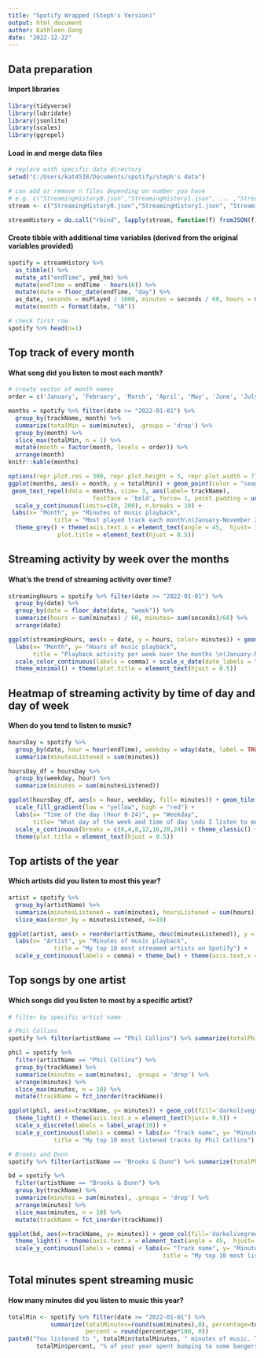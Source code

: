 ---
title: "Spotify Wrapped (Steph's Version)"
output: html_document
author: Kathleen Dang
date: "2022-12-22"
---
## Data preparation
#### Import libraries
```{r, results= 'hide', warning=FALSE, message=FALSE}
library(tidyverse)
library(lubridate)
library(jsonlite)
library(scales)
library(ggrepel)
```

#### Load in and merge data files
```{r}
# replace with specific data directory
setwd("C:/Users/kat4538/Documents/spotify/steph's data")

# can add or remove n files depending on number you have
# e.g. c("StreamingHistory0.json","StreamingHistory1.json", ... ,"StreamingHistoryn.json")
stream <- c("StreamingHistory0.json","StreamingHistory1.json", "StreamingHistory2.json")

streamHistory = do.call("rbind", lapply(stream, function(f) fromJSON(f)))
```

#### Create tibble with additional time variables (derived from the original variables provided)
```{r}
spotify = streamHistory %>% 
  as_tibble() %>% 
  mutate_at("endTime", ymd_hm) %>% 
  mutate(endTime = endTime - hours(6)) %>% 
  mutate(date = floor_date(endTime, "day") %>% 
  as_date, seconds = msPlayed / 1000, minutes = seconds / 60, hours = minutes / 60) %>%
  mutate(month = format(date, "%B")) 

# check first row
spotify %>% head(n=1)
```
## Top track of every month
#### What song did you listen to most each month?
```{r, fig.align='center'}
# create vector of month names
order = c('January', 'February', 'March', 'April', 'May', 'June', 'July', 'August', 'September', 'October', 'November', 'December')

months = spotify %>% filter(date >= "2022-01-01") %>%
  group_by(trackName, month) %>%
  summarize(totalMin = sum(minutes), .groups = 'drop') %>%
  group_by(month) %>%
  slice_max(totalMin, n = 1) %>%
  mutate(month = factor(month, levels = order)) %>%
  arrange(month)
knitr::kable(months)

options(repr.plot.res = 300, repr.plot.height = 5, repr.plot.width = 7)
ggplot(months, aes(x = month, y = totalMin)) + geom_point(color = "seagreen3") +
 geom_text_repel(data = months, size= 3, aes(label= trackName), 
                        fontface = 'bold', force= 1, point.padding = unit(4, 'lines')) +
  scale_y_continuous(limits=c(0, 200), n.breaks = 10) + 
 labs(x= "Month", y= "Minutes of music playback", 
             title = "Most played track each month\n(January-November 2022)") +
  theme_grey() + theme(axis.text.x = element_text(angle = 45,  hjust= 1), 
              plot.title = element_text(hjust = 0.5))
```



## Streaming activity by week over the months
#### What's the trend of streaming activity over time?
```{r, fig.align='center'}
streamingHours = spotify %>% filter(date >= "2022-01-01") %>%
  group_by(date) %>% 
  group_by(date = floor_date(date, "week")) %>%
  summarize(hours = sum(minutes) / 60, minutes= sum(seconds)/60) %>% 
  arrange(date)

ggplot(streamingHours, aes(x = date, y = hours, color= minutes)) + geom_line() +
  labs(x= "Month", y= "Hours of music playback", 
       title = "Playback activity per week over the months \n(January-November 2022)", color= "Minutes") +
  scale_color_continuous(labels = comma) + scale_x_date(date_labels = "%b", date_breaks = "1 month") +
  theme_minimal() + theme(plot.title = element_text(hjust = 0.5))
```


## Heatmap of streaming activity by time of day and day of week
#### When do you tend to listen to music?
```{r, fig.align='center'}
hoursDay = spotify %>% 
  group_by(date, hour = hour(endTime), weekday = wday(date, label = TRUE))%>% 
  summarize(minutesListened = sum(minutes))

hoursDay_df = hoursDay %>% 
  group_by(weekday, hour) %>% 
  summarize(minutes = sum(minutesListened)) 

ggplot(hoursDay_df, aes(x = hour, weekday, fill= minutes)) + geom_tile() +
  scale_fill_gradient(low = "yellow", high = "red") + 
  labs(x= "Time of the day (Hour 0-24)", y= "Weekday", 
       title= "What day of the week and time of day \ndo I listen to music the most on Spotify?", fill = "Minutes") +
  scale_x_continuous(breaks = c(0,4,8,12,16,20,24)) + theme_classic() + 
  theme(plot.title = element_text(hjust = 0.5))
```


## Top artists of the year
#### Which artists did you listen to most this year?
```{r, fig.align='center'}
artist = spotify %>% 
  group_by(artistName) %>% 
  summarize(minutesListened = sum(minutes), hoursListened = sum(hours)) %>% 
  slice_max(order_by = minutesListened, n=10)

ggplot(artist, aes(x = reorder(artistName, desc(minutesListened)), y = minutesListened)) + geom_col(fill= "hotpink1") +
  labs(x= "Artist", y= "Minutes of music playback", 
             title = "My top 10 most streamed artists on Spotify") + 
  scale_y_continuous(labels = comma) + theme_bw() + theme(axis.text.x = element_text(angle = 45,  hjust= 1))

```


## Top songs by one artist
#### Which songs did you listen to most by a specific artist?
```{r, fig.align='center'}
# filter by specific artist name

# Phil Collins
spotify %>% filter(artistName == "Phil Collins") %>% summarize(totalPhil = sum(minutes))

phil = spotify %>%
  filter(artistName == "Phil Collins") %>%
  group_by(trackName) %>%
  summarize(minutes = sum(minutes), .groups = 'drop') %>%
  arrange(minutes) %>%
  slice_max(minutes, n = 10) %>%
  mutate(trackName = fct_inorder(trackName))

ggplot(phil, aes(x=trackName, y= minutes)) + geom_col(fill='darkolivegreen3') + 
  theme_light() + theme(axis.text.x = element_text(hjust= 0.5)) +
  scale_x_discrete(labels = label_wrap(10)) +
  scale_y_continuous(labels = comma) + labs(x= "Track name", y= "Minutes of music playback", 
             title = "My top 10 most listened tracks by Phil Collins")

# Brooks and Dunn
spotify %>% filter(artistName == "Brooks & Dunn") %>% summarize(totalPhil = sum(minutes))

bd = spotify %>%
  filter(artistName == "Brooks & Dunn") %>%
  group_by(trackName) %>%
  summarize(minutes = sum(minutes), .groups = 'drop') %>%
  arrange(minutes) %>%
  slice_max(minutes, n = 10) %>%
  mutate(trackName = fct_inorder(trackName))

ggplot(bd, aes(x=trackName, y= minutes)) + geom_col(fill='darkolivegreen3') + 
  theme_light() + theme(axis.text.x = element_text(angle = 45,  hjust= 1)) +
  scale_y_continuous(labels = comma) + labs(x= "Track name", y= "Minutes of music playback", 
                                            title = "My top 10 most listened tracks by Brooks & Dunn")
```



## Total minutes spent streaming music
#### How many minutes did you listen to music this year?
```{r}
totalMin <- spotify %>% filter(date >= "2022-01-01") %>% 
            summarize(totalMinutes=round(sum(minutes),0), percentage=totalMinutes/525600,
                      percent = round(percentage*100, 0))
paste0("You listened to ", totalMin$totalMinutes, " minutes of music. That's ",
        totalMin$percent, "% of your year spent bumping to some bangers!")

```

